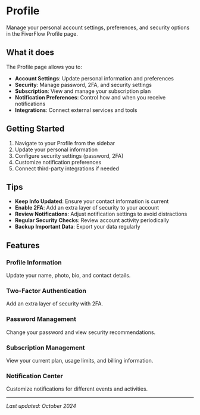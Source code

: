 # Profile

Manage your personal account settings, preferences, and security options in the FiverFlow Profile page.

## What it does

The Profile page allows you to:

- **Account Settings**: Update personal information and preferences
- **Security**: Manage password, 2FA, and security settings
- **Subscription**: View and manage your subscription plan
- **Notification Preferences**: Control how and when you receive notifications
- **Integrations**: Connect external services and tools

## Getting Started

1. Navigate to your Profile from the sidebar
2. Update your personal information
3. Configure security settings (password, 2FA)
4. Customize notification preferences
5. Connect third-party integrations if needed

## Tips

- **Keep Info Updated**: Ensure your contact information is current
- **Enable 2FA**: Add an extra layer of security to your account
- **Review Notifications**: Adjust notification settings to avoid distractions
- **Regular Security Checks**: Review account activity periodically
- **Backup Important Data**: Export your data regularly

## Features

### Profile Information
Update your name, photo, bio, and contact details.

### Two-Factor Authentication
Add an extra layer of security with 2FA.

### Password Management
Change your password and view security recommendations.

### Subscription Management
View your current plan, usage limits, and billing information.

### Notification Center
Customize notifications for different events and activities.

---

*Last updated: October 2024*

